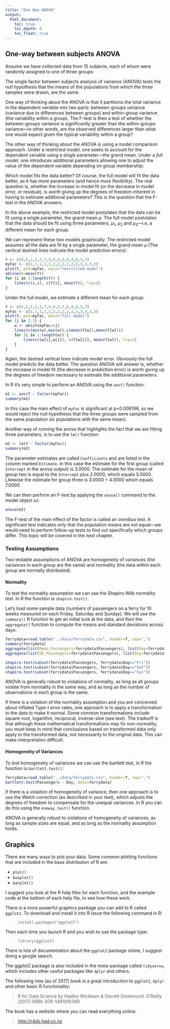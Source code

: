 ```yaml
---
title: "One Way ANOVA"
output:
  html_document:
    toc: true
    toc_depth: 4
    toc_float: true
---
```


## One-way between subjects ANOVA

Assume we have collected data from 15 subjects, each of whom were randomly assigned to one of three groups:

\begin{center}
	\begin{tabular}{c|c|c}
		group1 &group2 &group3 \\
		\hline
		4 &7 &6 \\
		5 &4 &9 \\
		2 &6 &8 \\
		1 &3 &5 \\
		3 &5 &7 \\
	\end{tabular}
\end{center}

The single factor between subjects analysis of variance (ANOVA) tests the null hypothesis that the means of the populations from which the three samples were drawn, are the same.

\begin{center}
\begin{tabular}{ll}
	$H_{0}$: &$\mu_{1} = \mu_{2} = \mu_{3}$ \\
	$H_{1}$: &$\mu_{1} \neq \mu_{2} \neq \mu_{3}$
\end{tabular}
\end{center}

One way of thinking about the ANOVA is that it partitions the total variance in the dependent variable into two parts: between-groups variance (variance due to differences between groups) and within-group variance (the variability within a group). The F-test is then a test of whether the between-groups variance is significantly greater than the within-groups variance---in other words, are the observed differences larger than what one would expect given the typical variability within a group?

The other way of thinking about the ANOVA is using a model comparison approach. Under a *restricted model*, one seeks to account for the dependent variable using a single parameter---the grand mean. Under a *full model*, one introduces additional parameters allowing one to adjust the value of the dependent variable depending on group membership:

\begin{eqnarray}
	m_{restricted}: &Y_{ij} &= \mu + \epsilon_{ij} \\
	m_{full}: &Y_{ij} &= \mu + \alpha_{j} + \epsilon_{ij}
\end{eqnarray}

Which model fits the data better? Of course, the full model will fit the data better, as it has more parameters (and hence more flexibility). The real question is, whether the increase in model fit (or the decrease in model error, or residual), is *worth* giving up the degrees of freedom inherent in having to estimate additional parameters? This is the question that the F-test in the ANOVA answers.

In the above example, the restricted model postulates that the data can be fit using a single parameter, the grand mean $\mu$. The full model postulates that the data should be fit using three parameters, $\mu_{1}$, $\mu_{2}$ and $\mu_{3}$---i.e. a different mean for each group.

We can represent these two models graphically. The restricted model assumes all the data are fit by a single parameter, the grand mean $\mu$ (The vertical dashed lines indicate the model prediction errors):

```r
Y <- c(4,5,2,1,3,7,4,6,3,5,6,9,8,5,7)
myFac <- c(1,1,1,1,1,2,2,2,2,2,3,3,3,3,3)
plot(Y, pch=myFac, main="restricted model")
abline(h=mean(Y))
for (i in 1:length(Y)) {
	lines(c(i,i), c(Y[i], mean(Y)), lty=2)
}
```

Under the full model, we estimate a different mean for each group:

```r
Y <- c(4,5,2,1,3,7,4,6,3,5,6,9,8,5,7)
myFac <- c(1,1,1,1,1,2,2,2,2,2,3,3,3,3,3)
plot(Y, pch=myFac, main="full model")
for (j in 1:3) {
	w <- which(myFac==j)
	lines(c(min(w),max(w)),c(mean(Y[w]),mean(Y[w])))
	for (i in 1:length(w)) {
		lines(c(w[i],w[i]), c(Y[w[i]], mean(Y[w])), lty=2)
	}
}
```

Again, the dashed vertical lines indicate model error. Obviously the full model predicts the data better. The question ANOVA will answer is, whether the increase in model fit (the decrease in prediction error) is worth giving up the degrees of freedom necessary to estimate the additional parameters.

In R it's very simple to perform an ANOVA using the `aov()` function:

```r
m1 <- aov(Y ~ factor(myFac))
summary(m1)
```

In this case the main effect of `myFac` is significant at p=0.006196, so we would reject the null hypothesis that the three groups were sampled from the same population (or populations with the same mean).

Another way of running the anova that highlights the fact that we are fitting three parameters, is to use the `lm()` function:

```r
m2 <- lm(Y ~ factor(myFac))
summary(m2)
```

The parameter estimates are called `Coefficients` and are listed in the column marked `Estimate`. In this case the estimate for the first group (called `Intercept` in the anova output) is 3.0000. The estimate for the mean of group two is equal to the `Intercept` plus 2.0000, which equals 5.0000. Likewise the estimate for group three is 3.0000 + 4.0000 which equals 7.0000.

We can then perform an F-test by applying the `anova()` command to the model object `m2`:

```r
anova(m2)
```

The F-test of the main effect of the factor is called an *omnibus* test. A significant test indicates only that the population means are not equal---we would need to perform follow-up tests to find out specifically which groups differ. This topic will be covered in the next chapter.

### Testing Assumptions

Two testable assumptions of ANOVA are homogeneity of variances (the variances in each group are the same) and normality (the data within each group are normally distributed).

#### Normality

To test the normality assumption we can use the Shapiro-Wilk normality test. In R the function is `shapiro.test()`.

Let's load some sample data (numbers of passengers on a ferry for 10 weeks measured on each Friday, Saturday and Sunday). We will use the `summary()` R function to get an initial look at the data, and then the `aggregate()` function to compute the means and standard deviations across days:

```r
ferrydata=read.table("../data/ferrydata.csv", header=T, sep=",")
summary(ferrydata)
aggregate(list(Mean_Passengers=ferrydata$Passengers), list(Day=ferrydata$Day), mean)
aggregate(list(SD_Passengers=ferrydata$Passengers), list(Day=ferrydata$Day), sd)
```

```r
shapiro.test(subset(ferrydata$Passengers, ferrydata$Day=="Fri"))
shapiro.test(subset(ferrydata$Passengers, ferrydata$Day=="Sat"))
shapiro.test(subset(ferrydata$Passengers, ferrydata$Day=="Sun"))
```

ANOVA is generally robust to violations of normality, as long as all groups violate from normality in the same way, and as long as the number of observations in each group is the same.

If there is a violation of the normality assumption and you are concerned about inflated Type-I error rates, one approach is to apply a transformation to the data to make it normal. Some common transformations include square-root, logarithm, reciprocal, inverse-sine (see text). The tradeoff is that although these mathematical transformations may fix non-normality, you must keep in mind that conclusions based on transformed data only apply to the transformed data, not necessarily to the original data. This can make interpretation difficult.

#### Homogeneity of Variances

To test homogeneity of variances we can use the bartlett test, in R the function is `bartlett.test()`:

```r
ferrydata=read.table("../data/ferrydata.csv", header=T, sep=",")
bartlett.test(Passengers ~ Day, data=ferrydata)
```

If there is a violation of homogeneity of variance, then one approach is to use the Welch correction (as described in your text), which adjusts the degrees of freedom to compensate for the unequal variances. In R you can do this using the `oneway.test()` function.

ANOVA is generally robust to violations of homogeneity of variances, as long as sample sizes are equal, and as long as the normality assumption holds.

## Graphics

There are many ways to plot your data. Some common plotting functions
that are included in the base distribution of R are:

- `plot()`
- `boxplot()`
- `barplot()`

I suggest you look at the R help files for each function, and the
example code at the bottom of each help file, to see how these work.

There is a more powerful graphics package you can add to R called `ggplot2`. To download and install it into R issue the following command in R:

> `install.packages("ggplot2")`

Then each time you launch R and you wish to use the package type:

> `library(ggplot2)`

There is lots of documentation about the `ggplot2` package online, I suggest doing a google search.

The ggplot2 package is also included in the meta-package called `tidyverse`, which includes other useful packages like `dplyr` and others.

The following new (as of 2017) book is a great introduction to `ggplot2`, `dplyr` and other basic R functionality:

> R for Data Science by Hadley Wickham & Garrett Grolemund. O'Reilly (2017) ISBN: 978-1491910399

The book has a website where you can read everything online:

> [http://r4ds.had.co.nz](http://r4ds.had.co.nz)




